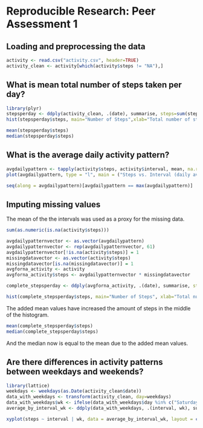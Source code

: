 # Reproducible Research: Peer Assessment 1


## Loading and preprocessing the data
```r
activity <- read.csv("activity.csv", header=TRUE)
activity_clean <- activity[which(activity$steps != "NA"),]
```
## What is mean total number of steps taken per day?
```r
library(plyr)
stepsperday <- ddply(activity_clean, .(date), summarise, steps=sum(steps))
hist(stepsperday$steps, main="Number of Steps",xlab="Total number of steps taken each day", col="red")

mean(stepsperday$steps)
median(stepsperday$steps)
```
## What is the average daily activity pattern?
```r
avgdailypattern <- tapply(activity$steps, activity$interval, mean, na.rm = T)
plot(avgdailypattern, type = "l", main = ("Steps vs. Interval (daily average)"), ylab = "# of steps")

seq(along = avgdailypattern)[avgdailypattern == max(avgdailypattern)]
```
## Imputing missing values
The mean of the the intervals was used as a proxy for the missing data.

```r
sum(as.numeric(is.na(activity$steps)))

avgdailypatternvector <- as.vector(avgdailypattern)
avgdailypatternvector <- rep(avgdailypatternvector, 61)
avgdailypatternvector[!is.na(activity$steps)] = 1
missingdatavector <- as.vector(activity$steps)
missingdatavector[is.na(missingdatavector)] = 1
avgforna_activity <- activity
avgforna_activity$steps <- avgdailypatternvector * missingdatavector

complete_stepsperday <- ddply(avgforna_activity, .(date), summarise, steps=sum(steps))

hist(complete_stepsperday$steps, main="Number of Steps", xlab="Total number of steps taken each day", col="red",)
```
The added mean values have increased the amount of steps in the middle of the histogram.

```r
mean(complete_stepsperday$steps)
median(complete_stepsperday$steps)

```
And the median now is equal to the mean due to the added mean values.

## Are there differences in activity patterns between weekdays and weekends?
```r
library(lattice)
weekdays <- weekdays(as.Date(activity_clean$date))
data_with_weekdays <- transform(activity_clean, day=weekdays)
data_with_weekdays$wk <- ifelse(data_with_weekdays$day %in% c("Saturday", "Sunday"),"weekend", "weekday")
average_by_interval_wk <- ddply(data_with_weekdays, .(interval, wk), summarise, steps=mean(steps))

xyplot(steps ~ interval | wk, data = average_by_interval_wk, layout = c(1, 2), type="l", xlab = "Interval", ylab = "Number of steps")

```
